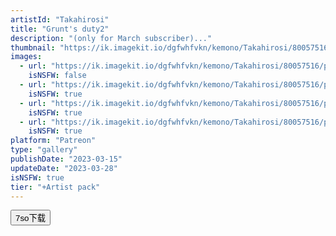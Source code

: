```yaml
---
artistId: "Takahirosi"
title: "Grunt's duty2"
description: "(only for March subscriber)..."
thumbnail: "https://ik.imagekit.io/dgfwhfvkn/kemono/Takahirosi/80057516/p9_2_ori1_bd1G8H6FL.avif?updatedAt=1736961909798"
images:
  - url: "https://ik.imagekit.io/dgfwhfvkn/kemono/Takahirosi/80057516/p9_2_ori1_bd1G8H6FL.avif?updatedAt=1736961909798"
    isNSFW: false
  - url: "https://ik.imagekit.io/dgfwhfvkn/kemono/Takahirosi/80057516/p9_2_ori8_4xF44AXKR.avif?updatedAt=1736961908510"
    isNSFW: true
  - url: "https://ik.imagekit.io/dgfwhfvkn/kemono/Takahirosi/80057516/p9_2_ori10_t8QmpGTRKf.avif?updatedAt=1736961909959"
    isNSFW: true
  - url: "https://ik.imagekit.io/dgfwhfvkn/kemono/Takahirosi/80057516/p9_2_ori12_yWYfg6xJ0.avif?updatedAt=1736961909032"
    isNSFW: true
platform: "Patreon"
type: "gallery"
publishDate: "2023-03-15"
updateDate: "2023-03-28"
isNSFW: true
tier: "+Artist pack"
---
```



<Button
      isExternal
      isBlock
      variant="flat"
      color="foreground"
      as={Link}
      href="https://pan.7so.top/f/578WU6/_2_GRUNTS_DUTY2.7z"
    >
      7so下载
    </Button>